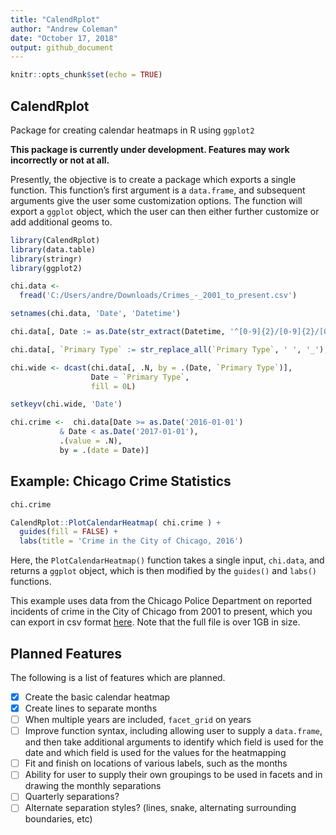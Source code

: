 ```yaml
---
title: "CalendRplot"
author: "Andrew Coleman"
date: "October 17, 2018"
output: github_document
---
```


```r
knitr::opts_chunk$set(echo = TRUE)
```

## CalendRplot
Package for creating calendar heatmaps in R using `ggplot2`

**This package is currently under development. Features may work incorrectly or not at all.**

Presently, the objective is to create a package which exports a single function. This function's first argument is a `data.frame`, and subsequent arguments give the user some customization options. The function will export a `ggplot` object, which the user can then either further customize or add additional geoms to.

```r
library(CalendRplot)
library(data.table)
library(stringr)
library(ggplot2)

chi.data <-
  fread('C:/Users/andre/Downloads/Crimes_-_2001_to_present.csv')

setnames(chi.data, 'Date', 'Datetime')

chi.data[, Date := as.Date(str_extract(Datetime, '^[0-9]{2}/[0-9]{2}/[0-9]{4}'), format = '%m/%d/%Y')]

chi.data[, `Primary Type` := str_replace_all(`Primary Type`, ' ', '_'), by = .(`Primary Type`)]

chi.wide <- dcast(chi.data[, .N, by = .(Date, `Primary Type`)],
                  Date ~ `Primary Type`,
                  fill = 0L)

setkeyv(chi.wide, 'Date')

chi.crime <-  chi.data[Date >= as.Date('2016-01-01') 
           & Date < as.Date('2017-01-01'),
           .(value = .N),
           by = .(date = Date)]

```

## Example: Chicago Crime Statistics

```r

chi.crime

CalendRplot::PlotCalendarHeatmap( chi.crime ) +
  guides(fill = FALSE) + 
  labs(title = 'Crime in the City of Chicago, 2016')


```

Here, the `PlotCalendarHeatmap()` function takes a single input, `chi.data`, and returns a `ggplot` object, which is then modified by the `guides()` and `labs()` functions.

This example uses data from the Chicago Police Department on reported incidents of crime in the City of Chicago from 2001 to present, which you can export in csv format [here](https://data.cityofchicago.org/Public-Safety/Crimes-2001-to-present/ijzp-q8t2). Note that the full file is over 1GB in size.


## Planned Features

The following is a list of features which are planned. 

- [x] Create the basic calendar heatmap
- [x] Create lines to separate months
- [ ] When multiple years are included, `facet_grid` on years
- [ ] Improve function syntax, including allowing user to supply a `data.frame`, and then take additional arguments to identify which field is used for the date and which field is used for the values for the heatmapping
- [ ] Fit and finish on locations of various labels, such as the months
- [ ] Ability for user to supply their own groupings to be used in facets and in drawing the monthly separations
- [ ] Quarterly separations?
- [ ] Alternate separation styles? (lines, snake, alternating surrounding boundaries, etc)

